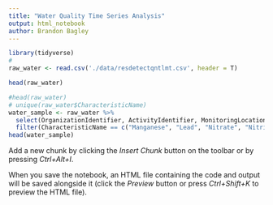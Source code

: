 ```yaml
---
title: "Water Quality Time Series Analysis"
output: html_notebook
author: Brandon Bagley
---
```

```r
library(tidyverse)
#
raw_water <- read.csv('./data/resdetectqntlmt.csv', header = T)
```
```r
head(raw_water)
```

```r
#head(raw_water)
# unique(raw_water$CharacteristicName)
water_sample <- raw_water %>% 
  select(OrganizationIdentifier, ActivityIdentifier, MonitoringLocationIdentifier, ResultIdentifier, CharacteristicName, DetectionQuantitationLimitTypeName, DetectionQuantitationLimitMeasure.MeasureValue, DetectionQuantitationLimitMeasure.MeasureUnitCode, ProviderName) %>% 
  filter(CharacteristicName == c("Manganese", "Lead", "Nitrate", "Nitrite", "Phosporus", "Nitrogen", 'Carbon', 'Nitrogen', 'Calcium', 'Magnesium', 'Sodium', 'Potassium', 'Chloride', 'Sulfate', 'Silica', 'Specific conductance', 'Total dissolved solids'))
head(water_sample)
```

Add a new chunk by clicking the *Insert Chunk* button on the toolbar or by pressing *Ctrl+Alt+I*.

When you save the notebook, an HTML file containing the code and output will be saved alongside it (click the *Preview* button or press *Ctrl+Shift+K* to preview the HTML file).
